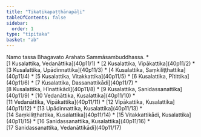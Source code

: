 ```yaml
---
title: "Tikatikapaṭṭhānapāḷi"
tableOfContents: false
sidebar:
  order: 1
type: "tipitaka"
basket: "ab"
---
```


<Paragraph number="1" type="center">
Namo tassa Bhagavato Arahato Sammāsambuddhassa.

</Paragraph>

<TableOfContents>
* [1 Kusalattika, Vedanāttika](40p11/1)
* [2 Kusalattika, Vipākattika](40p11/2)
* [3 Kusalattika, Upādinnattika](40p11/3)
* [4 Kusalattika, Saṃkiliṭṭhattika](40p11/4)
* [5 Kusalattika, Vitakkattika](40p11/5)
* [6 Kusalattika, Pītittika](40p11/6)
* [7 Kusalattika, Dassanattikādi](40p11/7)
* [8 Kusalattika, Hīnattikādi](40p11/8)
* [9 Kusalattika, Sanidassanattika](40p11/9)
* [10 Vedanāttika, Kusalattika](40p11/10)
* [11 Vedanāttika, Vipākattika](40p11/11)
* [12 Vipākattika, Kusalattika](40p11/12)
* [13 Upādinnattika, Kusalattika](40p11/13)
* [14 Saṃkiliṭṭhattika, Kusalattika](40p11/14)
* [15 Vitakkattikādi, Kusalattika](40p11/15)
* [16 Sanidassanattika, Kusalattika](40p11/16)
* [17 Sanidassanattika, Vedanāttikādi](40p11/17)
</TableOfContents>
